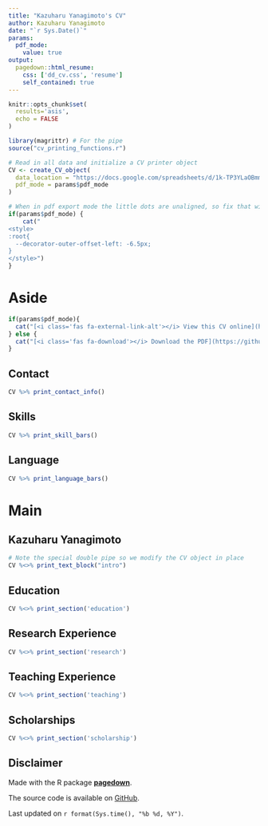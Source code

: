 ```yaml
---
title: "Kazuharu Yanagimoto's CV"
author: Kazuharu Yanagimoto
date: "`r Sys.Date()`"
params:
  pdf_mode:
    value: true
output:
  pagedown::html_resume:
    css: ['dd_cv.css', 'resume']
    self_contained: true
---
```


```r
knitr::opts_chunk$set(
  results='asis', 
  echo = FALSE
)

library(magrittr) # For the pipe
source("cv_printing_functions.r")

# Read in all data and initialize a CV printer object
CV <- create_CV_object(
  data_location = "https://docs.google.com/spreadsheets/d/1k-TP3YLaOBmm06wTlXO5u80g8OHIxmaiHyiporoHvJM/",  
  pdf_mode = params$pdf_mode
)

```


```r
# When in pdf export mode the little dots are unaligned, so fix that with some conditional CSS.
if(params$pdf_mode) {
    cat("
<style>
:root{
  --decorator-outer-offset-left: -6.5px;
}
</style>")
}
```


Aside
================================================================================



```r
if(params$pdf_mode){
  cat("[<i class='fas fa-external-link-alt'></i> View this CV online](https://nicetak.github.io/cv/)")
} else {
  cat("[<i class='fas fa-download'></i> Download the PDF](https://github.com/nicetak/cv/raw/main/cv.pdf)")
}
```

Contact {#contact}
--------------------------------------------------------------------------------

```r
CV %>% print_contact_info()
```



Skills {#skills}
--------------------------------------------------------------------------------

```r
CV %>% print_skill_bars()
```

Language {#language}
--------------------------------------------------------------------------------

```r
CV %>% print_language_bars()
```

Main
================================================================================

Kazuharu **Yanagimoto** {#title}
--------------------------------------------------------------------------------

```r
# Note the special double pipe so we modify the CV object in place
CV %<>% print_text_block("intro") 
```



Education {data-icon=graduation-cap data-concise=true}
--------------------------------------------------------------------------------

```r
CV %<>% print_section('education')
```



Research Experience {data-icon=laptop}
--------------------------------------------------------------------------------

```r
CV %<>% print_section('research')
```

Teaching Experience {data-icon=chalkboard-teacher}
--------------------------------------------------------------------------------

```r
CV %<>% print_section('teaching')
```

Scholarships {data-icon=chalkboard-teacher}
--------------------------------------------------------------------------------

```r
CV %<>% print_section('scholarship')
```

Disclaimer {#disclaimer}
--------------------------------------------------------------------------------

Made with the R package [**pagedown**](https://github.com/rstudio/pagedown). 

The source code is available on [GitHub](https://github.com/nicetak/cv/).

Last updated on `r format(Sys.time(), "%b %d, %Y")`.